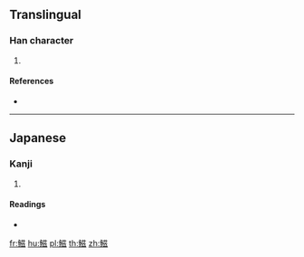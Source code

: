 {{character info/new}}
==Translingual==

===Han character===
{{Han char|rn=195|rad=魚|as=10|sn=21|four=|canj=NFTVI}}

# {{defn|Han|sort=魚10}}

====References====
* {{Han ref|kx=1476.010|dkj=46383|dj=2007.260|hdz=74705.070|uh=9C26|ud=39974}}

----

==Japanese==

===Kanji===
{{ja-kanji|grade=|rs=魚10}}

# {{defn|lang=ja|sort=魚10}}

====Readings====
* {{ja-readings|on=[[し]] (shi)|kun=[[はや]] (haya)}}

[[fr:鰦]]
[[hu:鰦]]
[[pl:鰦]]
[[th:鰦]]
[[zh:鰦]]